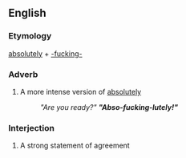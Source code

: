 {{also|absofuckinglutely}}
==English==

===Etymology===
[[absolutely]] + [[-fucking-]]

===Adverb===
{{en-adv}}
# {{lb|en|slang|vulgar}} A more intense version of [[absolutely]]
#: ''"Are you ready?" '''"Abso-fucking-lutely!"''' ''

===Interjection===
{{en-interj}}
# {{lb|en|slang|vulgar}} A strong statement of agreement